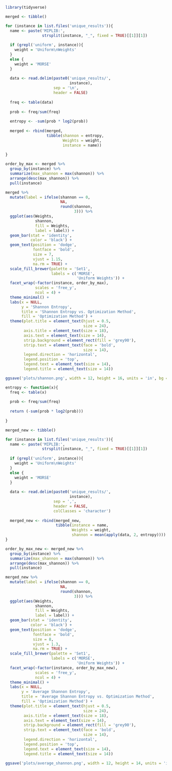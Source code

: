 ```{r}
library(tidyverse)
```

```{r}
merged <- tibble()

for (instance in list.files('unique_results')){
  name <- paste('MIPLIB:',
                strsplit(instance, "_", fixed = TRUE)[[1]][1])
  
  if (grepl('uniform', instance)){
    weight = 'Uniform\nWeights'
  }
  else {
    weight = 'MORSE'
  }
  
  data <- read.delim(paste0('unique_results/',
                            instance), 
                     sep = '\n',
                     header = FALSE)
  
  freq <- table(data)
  
  prob <- freq/sum(freq)
  
  entropy <- -sum(prob * log2(prob))
  
  merged <- rbind(merged,
                  tibble(shannon = entropy,
                         Weights = weight,
                         instance = name))
  
}
```

```{r}
order_by_max <- merged %>%
  group_by(instance) %>%
  summarize(max_shannon = max(shannon)) %>%
  arrange(desc(max_shannon)) %>%
  pull(instance)
```


```{r}
merged %>%
  mutate(label = ifelse(shannon == 0,
                        NA,
                        round(shannon,
                              3))) %>%
  ggplot(aes(Weights,
             shannon,
             fill = Weights,
             label = label)) +
  geom_bar(stat = 'identity',
           color = 'black') +
  geom_text(position = 'dodge',
            fontface = 'bold',
            size = 7,
            vjust = 1.15,
            na.rm = TRUE) +
  scale_fill_brewer(palette = 'Set1',
                    labels = c('MORSE',
                               'Uniform Weights')) +
  facet_wrap(~factor(instance, order_by_max),
             scales = 'free_y',
             ncol = 4) +
  theme_minimal() +
  labs(x = NULL,
       y = 'Shannon Entropy',
       title = 'Shannon Entropy vs. Optimization Method',
       fill = 'Optimization Method') +
  theme(plot.title = element_text(hjust = 0.5,
                                  size = 24),
        axis.title = element_text(size = 18),
        axis.text = element_text(size = 14),
        strip.background = element_rect(fill = 'grey90'),
        strip.text = element_text(face = 'bold',
                                  size = 14),
        legend.direction = 'horizontal',
        legend.position = 'top',
        legend.text = element_text(size = 14),
        legend.title = element_text(size = 14))

ggsave('plots/shannon.png', width = 12, height = 16, units = 'in', bg = 'white')
```

```{r}
entropy <- function(x){
  freq <- table(x)
  
  prob <- freq/sum(freq)
  
  return (-sum(prob * log2(prob)))
                   
}

merged_new <- tibble()

for (instance in list.files('unique_results')){
  name <- paste('MIPLIB:',
                strsplit(instance, "_", fixed = TRUE)[[1]][1])
  
  if (grepl('uniform', instance)){
    weight = 'Uniform\nWeights'
  }
  else {
    weight = 'MORSE'
  }
  
  data <- read.delim(paste0('unique_results/',
                            instance), 
                     sep = ',',
                     header = FALSE,
                     colClasses = 'character')
  
  merged_new <- rbind(merged_new,
                      tibble(instance = name,
                             Weights = weight,
                             shannon = mean(apply(data, 2, entropy))))
}
```

```{r}
order_by_max_new <- merged_new %>%
  group_by(instance) %>%
  summarize(max_shannon = max(shannon)) %>%
  arrange(desc(max_shannon)) %>%
  pull(instance)
```

```{r}
merged_new %>% 
  mutate(label = ifelse(shannon == 0,
                        NA,
                        round(shannon,
                              3))) %>%
  ggplot(aes(Weights,
             shannon,
             fill = Weights,
             label = label)) +
  geom_bar(stat = 'identity',
           color = 'black') +
  geom_text(position = 'dodge',
            fontface = 'bold',
            size = 8,
            vjust = 1.3,
            na.rm = TRUE) +
  scale_fill_brewer(palette = 'Set1',
                    labels = c('MORSE',
                               'Uniform Weights')) +
  facet_wrap(~factor(instance, order_by_max_new),
             scales = 'free_y',
             ncol = 4) +
  theme_minimal() +
  labs(x = NULL,
       y = 'Average Shannon Entropy',
       title = 'Average Shannon Entropy vs. Optimization Method',
       fill = 'Optimization Method') +
  theme(plot.title = element_text(hjust = 0.5,
                                  size = 24),
        axis.title = element_text(size = 18),
        axis.text = element_text(size = 14),
        strip.background = element_rect(fill = 'grey90'),
        strip.text = element_text(face = 'bold',
                                  size = 14),
        legend.direction = 'horizontal',
        legend.position = 'top',
        legend.text = element_text(size = 14),
        legend.title = element_text(size = 14))

ggsave('plots/average_shannon.png', width = 12, height = 14, units = 'in', bg = 'white')
```